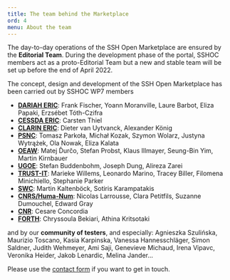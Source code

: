 ```yaml
---
title: The team behind the Marketplace
ord: 4
menu: About the team
---
```


The day-to-day operations of the SSH Open Marketplace are ensured by the **Editorial Team**. During the development phase of the portal, SSHOC members act as a proto-Editorial Team but a new and stable team will be set up before the end of April 2022.


The concept, design and development of the SSH Open Marketplace has been carried
out by SSHOC WP7 members

- **[DARIAH ERIC](https://www.dariah.eu/)**: Frank Fischer, Yoann Moranville,
  Laure Barbot, Eliza Papaki, Erzsébet Tóth-Czifra
- **[CESSDA ERIC](https://www.cessda.eu/)**: Carsten Thiel
- **[CLARIN ERIC](https://www.clarin.eu/)**: Dieter van Uytvanck, Alexander
  König
- **[PSNC](https://www.psnc.pl/)**: Tomasz Parkoła, Michał Kozak, Szymon Wolarz,
  Justyna Wytrążek, Ola Nowak, Eliza Kalata
- **[OEAW](https://www.oeaw.ac.at/acdh/)**: Matej Ďurčo, Stefan Probst, Klaus
  Illmayer, Seung-Bin Yim, Martin Kirnbauer
- **[UGOE](https://www.sub.uni-goettingen.de/sub-aktuell/)**: Stefan Buddenbohm, Joseph Dung, Alireza
  Zarei
- **[TRUST-IT](https://www.trust-itservices.com/)**: Marieke Willems, Leonardo
  Marino, Tracey Biller, Filomena Minichiello, Stephanie Parker
- **[SWC](https://semantic-web.com/)**: Martin Kaltenböck, Sotiris Karampatakis
- **[CNRS/Huma-Num](https://www.huma-num.fr/)**: Nicolas Larrousse, Clara
  Petitfils, Suzanne Dumouchel, Edward Gray
- **[CNR](https://www.isti.cnr.it/en/)**: Cesare Concordia
- **[FORTH](https://www.ics.forth.gr/isl/centre-cultural-informatics)**:
  Chryssoula Bekiari, Athina Kritsotaki

and by our **community of testers**, and especially: Agnieszka Szulińska,
Maurizio Toscano, Kasia Karpinska, Vanessa Hannesschläger, Simon Saldner, Judith Wehmeyer, Ami Saji, Genevieve Michaud, Irena Vipavc, Veronika Heider, Jakob Lenardic, Melina Jander...

Please use the [contact form](/contact) if you want to get in touch.
